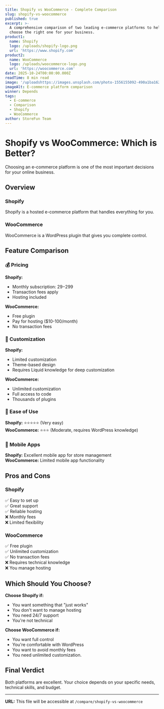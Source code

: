 ```yaml
---
title: Shopify vs WooCommerce - Complete Comparison
slug: shopify-vs-woocommerce
published: true
excerpt: >-
  A comprehensive comparison of two leading e-commerce platforms to help you
  choose the right one for your business.
product1:
  name: Shopify
  logo: /uploads/shopify-logo.png
  url: 'https://www.shopify.com'
product2:
  name: WooCommerce
  logo: /uploads/woocommerce-logo.png
  url: 'https://woocommerce.com'
date: 2025-10-24T00:00:00.000Z
readTime: 8 min read
image: '/uploadshttps://images.unsplash.com/photo-1556155092-490a1ba16284?w=1200&q=80'
imageAlt: E-commerce platform comparison
winner: Depends
tags:
  - E-commerce
  - Comparison
  - Shopify
  - WooCommerce
author: StoreFun Team
---
```


# Shopify vs WooCommerce: Which is Better?

Choosing an e-commerce platform is one of the most important decisions for your online business.

## Overview

### Shopify

Shopify is a hosted e-commerce platform that handles everything for you.

### WooCommerce

WooCommerce is a WordPress plugin that gives you complete control.

## Feature Comparison

### 💰 Pricing

**Shopify:**

* Monthly subscription: $29-$299
* Transaction fees apply
* Hosting included

**WooCommerce:**

* Free plugin
* Pay for hosting ($10-100/month)
* No transaction fees

### 🎨 Customization

**Shopify:**

* Limited customization
* Theme-based design
* Requires Liquid knowledge for deep customization

**WooCommerce:**

* Unlimited customization
* Full access to code
* Thousands of plugins

### 🚀 Ease of Use

**Shopify:** ⭐⭐⭐⭐⭐ (Very easy)\
**WooCommerce:** ⭐⭐⭐ (Moderate, requires WordPress knowledge)

### 📱 Mobile Apps

**Shopify:** Excellent mobile app for store management\
**WooCommerce:** Limited mobile app functionality

## Pros and Cons

### Shopify

✅ Easy to set up\
✅ Great support\
✅ Reliable hosting\
❌ Monthly fees\
❌ Limited flexibility

### WooCommerce

✅ Free plugin\
✅ Unlimited customization\
✅ No transaction fees\
❌ Requires technical knowledge\
❌ You manage hosting

## Which Should You Choose?

**Choose Shopify if:**

* You want something that "just works"
* You don't want to manage hosting
* You need 24/7 support
* You're not technical

**Choose WooCommerce if:**

* You want full control
* You're comfortable with WordPress
* You want to avoid monthly fees
* You need unlimited customization.

## Final Verdict

Both platforms are excellent. Your choice depends on your specific needs, technical skills, and budget.

***

**URL:** This file will be accessible at `/compare/shopify-vs-woocommerce`
